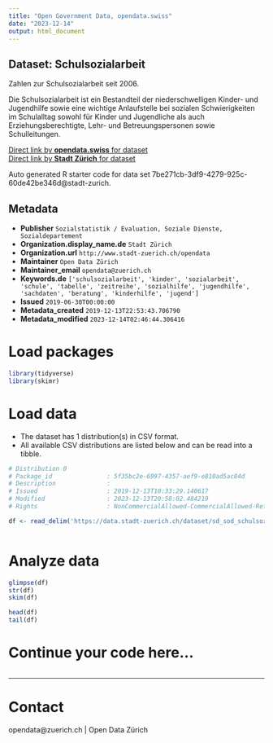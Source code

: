 ```yaml
---
title: "Open Government Data, opendata.swiss"
date: "2023-12-14"
output: html_document
---
```


## Dataset: Schulsozialarbeit

Zahlen zur Schulsozialarbeit seit 2006.

Die Schulsozialarbeit ist ein Bestandteil der niederschwelligen Kinder- und Jugendhilfe sowie eine wichtige Anlaufstelle bei sozialen Schwierigkeiten im Schulalltag sowohl für Kinder und Jugendliche als auch Erziehungsberechtigte, Lehr- und Betreuungspersonen sowie Schulleitungen.


[Direct link by **opendata.swiss** for dataset](https://opendata.swiss/de/dataset/schulsozialarbeit)<br>
[Direct link by **Stadt Zürich** for dataset](https://data.stadt-zuerich.ch/dataset/sd_sod_schulsozialarbeit)

Auto generated R starter code for data set 7be271cb-3df9-4279-925c-60de42be346d@stadt-zurich.

## Metadata

- **Publisher** `Sozialstatistik / Evaluation, Soziale Dienste, Sozialdepartement`
- **Organization.display_name.de** `Stadt Zürich`
- **Organization.url** `http://www.stadt-zuerich.ch/opendata`
- **Maintainer** `Open Data Zürich`
- **Maintainer_email** `opendata@zuerich.ch`
- **Keywords.de** `['schulsozialarbeit', 'kinder', 'sozialarbeit', 'schule', 'tabelle', 'zeitreihe', 'sozialhilfe', 'jugendhilfe', 'sachdaten', 'beratung', 'kinderhilfe', 'jugend']`
- **Issued** `2019-06-30T00:00:00`
- **Metadata_created** `2019-12-13T22:53:43.706790`
- **Metadata_modified** `2023-12-14T02:46:44.306416`


# Load packages

```r

library(tidyverse)
library(skimr)

```

# Load data

-   The dataset has 1 distribution(s) in CSV format.
-   All available CSV distributions are listed below and can be read into a tibble.

```r

# Distribution 0
# Package_id               : 5f35bc2e-6997-4357-aef9-e810ad5ac84d
# Description              : 
# Issued                   : 2019-12-13T10:33:29.140617
# Modified                 : 2023-12-13T20:58:02.484219
# Rights                   : NonCommercialAllowed-CommercialAllowed-ReferenceNotRequired

df <- read_delim('https://data.stadt-zuerich.ch/dataset/sd_sod_schulsozialarbeit/download/sd_sod_schulsozialarbeit.csv')



```

# Analyze data

```r

glimpse(df)
str(df)
skim(df)

head(df)
tail(df)

```

# Continue your code here...

```r

```

------------------------------------------------------------------------

# Contact

opendata@zuerich.ch | Open Data Zürich
